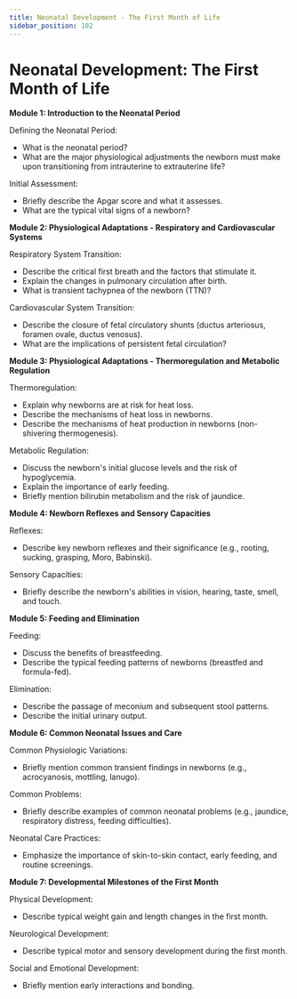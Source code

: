 ```yaml
---
title: Neonatal Development - The First Month of Life
sidebar_position: 102
---
```


# Neonatal Development: The First Month of Life

**Module 1: Introduction to the Neonatal Period**

Defining the Neonatal Period:
* What is the neonatal period?
* What are the major physiological adjustments the newborn must make upon transitioning from intrauterine to extrauterine life?

Initial Assessment:
* Briefly describe the Apgar score and what it assesses.
* What are the typical vital signs of a newborn?

**Module 2: Physiological Adaptations - Respiratory and Cardiovascular Systems**

Respiratory System Transition:
* Describe the critical first breath and the factors that stimulate it.
* Explain the changes in pulmonary circulation after birth.
* What is transient tachypnea of the newborn (TTN)?

Cardiovascular System Transition:
* Describe the closure of fetal circulatory shunts (ductus arteriosus, foramen ovale, ductus venosus).
* What are the implications of persistent fetal circulation?

**Module 3: Physiological Adaptations - Thermoregulation and Metabolic Regulation**

Thermoregulation:
* Explain why newborns are at risk for heat loss.
* Describe the mechanisms of heat loss in newborns.
* Describe the mechanisms of heat production in newborns (non-shivering thermogenesis).

Metabolic Regulation:
* Discuss the newborn's initial glucose levels and the risk of hypoglycemia.
* Explain the importance of early feeding.
* Briefly mention bilirubin metabolism and the risk of jaundice.

**Module 4: Newborn Reflexes and Sensory Capacities**

Reflexes:
* Describe key newborn reflexes and their significance (e.g., rooting, sucking, grasping, Moro, Babinski).

Sensory Capacities:
* Briefly describe the newborn's abilities in vision, hearing, taste, smell, and touch.

**Module 5: Feeding and Elimination**

Feeding:
* Discuss the benefits of breastfeeding.
* Describe the typical feeding patterns of newborns (breastfed and formula-fed).

Elimination:
* Describe the passage of meconium and subsequent stool patterns.
* Describe the initial urinary output.

**Module 6: Common Neonatal Issues and Care**

Common Physiologic Variations:
* Briefly mention common transient findings in newborns (e.g., acrocyanosis, mottling, lanugo).

Common Problems:
* Briefly describe examples of common neonatal problems (e.g., jaundice, respiratory distress, feeding difficulties).

Neonatal Care Practices:
* Emphasize the importance of skin-to-skin contact, early feeding, and routine screenings.

**Module 7: Developmental Milestones of the First Month**

Physical Development:
* Describe typical weight gain and length changes in the first month.

Neurological Development:
* Describe typical motor and sensory development during the first month.

Social and Emotional Development:
* Briefly mention early interactions and bonding.